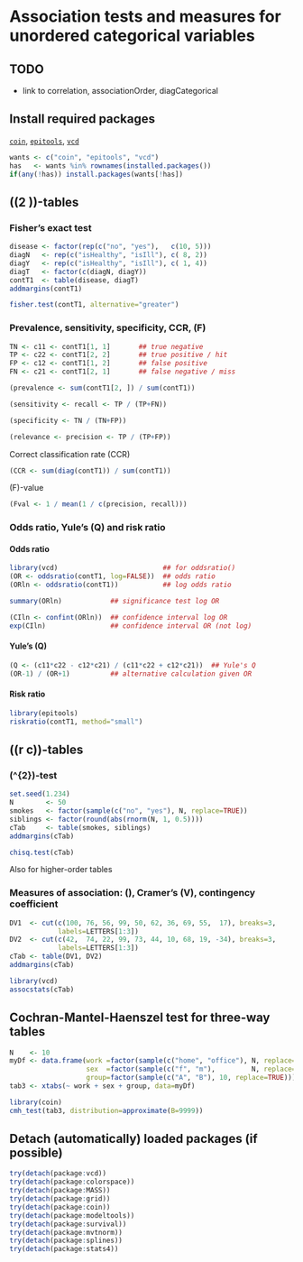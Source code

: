Association tests and measures for unordered categorical variables
=========================

TODO
-------------------------

 - link to correlation, associationOrder, diagCategorical

Install required packages
-------------------------

[`coin`](http://cran.r-project.org/package=coin), [`epitools`](http://cran.r-project.org/package=epitools), [`vcd`](http://cran.r-project.org/package=vcd)

```r
wants <- c("coin", "epitools", "vcd")
has   <- wants %in% rownames(installed.packages())
if(any(!has)) install.packages(wants[!has])
```

\((2 \times 2)\)-tables
-------------------------

### Fisher's exact test

```r
disease <- factor(rep(c("no", "yes"),   c(10, 5)))
diagN   <- rep(c("isHealthy", "isIll"), c( 8, 2))
diagY   <- rep(c("isHealthy", "isIll"), c( 1, 4))
diagT   <- factor(c(diagN, diagY))
contT1  <- table(disease, diagT)
addmargins(contT1)
```

```r
fisher.test(contT1, alternative="greater")
```

### Prevalence, sensitivity, specificity, CCR, \(F\)

```r
TN <- c11 <- contT1[1, 1]       ## true negative
TP <- c22 <- contT1[2, 2]       ## true positive / hit
FP <- c12 <- contT1[1, 2]       ## false positive
FN <- c21 <- contT1[2, 1]       ## false negative / miss
```

```r
(prevalence <- sum(contT1[2, ]) / sum(contT1))
```

```r
(sensitivity <- recall <- TP / (TP+FN))
```

```r
(specificity <- TN / (TN+FP))
```

```r
(relevance <- precision <- TP / (TP+FP))
```

Correct classification rate (CCR)

```r
(CCR <- sum(diag(contT1)) / sum(contT1))
```

\(F\)-value

```r
(Fval <- 1 / mean(1 / c(precision, recall)))
```

### Odds ratio, Yule's \(Q\) and risk ratio

#### Odds ratio

```r
library(vcd)                          ## for oddsratio()
(OR <- oddsratio(contT1, log=FALSE))  ## odds ratio
(ORln <- oddsratio(contT1))           ## log odds ratio
```

```r
summary(ORln)            ## significance test log OR
```

```r
(CIln <- confint(ORln))  ## confidence interval log OR
exp(CIln)                ## confidence interval OR (not log)
```

#### Yule's \(Q\)

```r
(Q <- (c11*c22 - c12*c21) / (c11*c22 + c12*c21))  ## Yule's Q
(OR-1) / (OR+1)          ## alternative calculation given OR
```

#### Risk ratio

```r
library(epitools)
riskratio(contT1, method="small")
```

\((r \times c)\)-tables
-------------------------

### \(\chi^{2}\)-test

```r
set.seed(1.234)
N        <- 50
smokes   <- factor(sample(c("no", "yes"), N, replace=TRUE))
siblings <- factor(round(abs(rnorm(N, 1, 0.5))))
cTab     <- table(smokes, siblings)
addmargins(cTab)
```

```r
chisq.test(cTab)
```

Also for higher-order tables

### Measures of association: \(\phi\), Cramer's \(V\), contingency coefficient

```r
DV1  <- cut(c(100, 76, 56, 99, 50, 62, 36, 69, 55,  17), breaks=3,
            labels=LETTERS[1:3])
DV2  <- cut(c(42,  74, 22, 99, 73, 44, 10, 68, 19, -34), breaks=3,
            labels=LETTERS[1:3])
cTab <- table(DV1, DV2)
addmargins(cTab)
```

```r
library(vcd)
assocstats(cTab)
```

Cochran-Mantel-Haenszel test for three-way tables
-------------------------

```r
N    <- 10
myDf <- data.frame(work =factor(sample(c("home", "office"), N, replace=TRUE)),
                   sex  =factor(sample(c("f", "m"),         N, replace=TRUE)),
                   group=factor(sample(c("A", "B"), 10, replace=TRUE)))
tab3 <- xtabs(~ work + sex + group, data=myDf)
```

```r
library(coin)
cmh_test(tab3, distribution=approximate(B=9999))
```

Detach (automatically) loaded packages (if possible)
-------------------------

```r
try(detach(package:vcd))
try(detach(package:colorspace))
try(detach(package:MASS))
try(detach(package:grid))
try(detach(package:coin))
try(detach(package:modeltools))
try(detach(package:survival))
try(detach(package:mvtnorm))
try(detach(package:splines))
try(detach(package:stats4))
```
